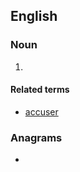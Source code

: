==English==

===Noun===
{{head|en|noun form}}

# {{plural of|en|accusor}}

====Related terms====
* [[accuser]]

===Anagrams===
* {{anagrams|en|a=accorssu|Accursos}}